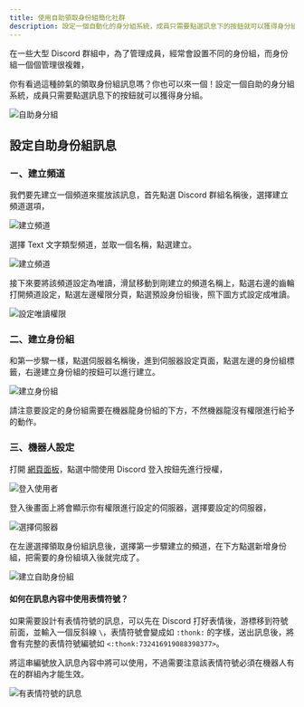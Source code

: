 ```yaml
---
title: 使用自助領取身份組簡化社群
description: 設定一個自動化的身分組系統，成員只需要點選訊息下的按鈕就可以獲得身分組！
---
```


在一些大型 Discord 群組中，為了管理成員，經常會設置不同的身份組，而身份組一個個管理很複雜，

你有看過這種帥氣的領取身份組訊息嗎？你也可以來一個！設定一個自助的身分組系統，成員只需要點選訊息下的按鈕就可以獲得身分組。

![自助身分組](/docs/role/role.png)

## 設定自助身份組訊息

### ㄧ、建立頻道

我們要先建立一個頻道來擺放該訊息，首先點選 Discord 群組名稱後，選擇建立頻道選項，

![建立頻道](/docs/role/create-channel.png)

選擇 Text 文字類型頻道，並取一個名稱，點選建立。

![建立頻道](/docs/role/create-channel-modal.png)

<Adsense />

接下來要將該頻道設定為唯讀，滑鼠移動到剛建立的頻道名稱上，點選右邊的齒輪打開頻道設定，點選左邊權限分頁，點選預設身份組後，照下圖方式設定成唯讀。

![設定唯讀權限](/docs/role/set-permissions.png)

### 二、建立身份組

和第一步驟一樣，點選伺服器名稱後，進到伺服器設定頁面，點選左邊的身份組標籤，右邊建立身份組的按鈕可以進行建立。

![建立身份組](/docs/role/create-roles.png)

<Admonition type="warning">
  請注意要設定的身份組需要在機器龍身份組的下方，不然機器龍沒有權限進行給予的動作。
</Admonition>

### 三、機器人設定

打開 [網頁面板](https://app.yeecord.com/)，點選中間使用 Discord 登入按鈕先進行授權，

![登入使用者](/docs/dashboard/login.png)

登入後畫面上將會顯示你有權限進行設定的伺服器，選擇要設定的伺服器，

<Adsense />

![選擇伺服器](/docs/dashboard/select-server.png)

在左邊選擇領取身份組訊息後，選擇第一步驟建立的頻道，在下方點選新增身份組，把需要的身份組填入後就完成了。

![建立自助身份組](/docs/role/settings.png)

#### 如何在訊息內容中使用表情符號？

如果需要設計有表情符號的訊息，可以先在 Discord 打好表情後，游標移到符號前面，並輸入一個反斜線 `\`，表情符號會變成如 `:thonk:` 的字樣，送出訊息後，將會有完整的表情符號編號如 `<:thonk:732416919088398377>`。

將這串編號放入訊息內容中將可以使用，不過需要注意該表情符號必須在機器人有在的群組內才能生效。

![有表情符號的訊息](/docs/role/emoji.png)

<Adsense />
